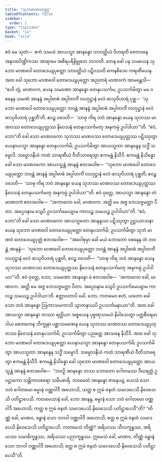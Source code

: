```yaml
---
title: "သုဘမာဏဝဝတ္ထု"
tableOfContents: false
sidebar:
  order: 1
type: "tipitaka"
basket: "su"
book: "sila"
---
```



<DynamicBreadcrumb />

<Division number="444" book="sila" e="ch" v="6" p="188">

<Paragraph number="769" book="sila">
ဧဝံ မေ သုတံ—  ဧကံ သမယံ အာယသ္မာ အာနန္ဒော သာဝတ္ထိယံ ဝိဟရတိ ဇေတဝနေ အနာထပိဏ္ဍိကဿ အာရာမေ အစိရပရိနိဗ္ဗုတေ ဘဂဝတိ. တေန ခေါ ပန သမယေန သုဘော မာဏဝေါ တောဒေယျပုတ္တော သာဝတ္ထိယံ ပဋိဝသတိ ကေနစိဒေဝ ကရဏီယေန.
</Paragraph>

</Division>
<Division number="445" book="sila" e="ch" v="6" p="188">

<Paragraph number="770" book="sila">
အထ ခေါ သုဘော မာဏဝေါ တောဒေယျပုတ္တော အညတရံ မာဏဝကံ အာမန္တေသိ—  “ဧဟိ တွံ, မာဏဝက, ယေန သမဏော အာနန္ဒော တေနုပသင်္ကမ; ဥပသင်္ကမိတွာ မမ ဝစနေန သမဏံ အာနန္ဒံ အပ္ပါဗာဓံ အပ္ပါတင်္ကံ လဟုဋ္ဌာနံ ဗလံ ဖာသုဝိဟာရံ ပုစ္ဆ—  ‘သုဘော မာဏဝေါ တောဒေယျပုတ္တော ဘဝန္တံ အာနန္ဒံ အပ္ပါဗာဓံ အပ္ပါတင်္ကံ လဟုဋ္ဌာနံ ဗလံ ဖာသုဝိဟာရံ ပုစ္ဆတီ’တိ. ဧဝဉ္စ ဝဒေဟိ—  ‘သာဓု ကိရ ဘဝံ အာနန္ဒော ယေန သုဘဿ မာဏဝဿ တောဒေယျပုတ္တဿ နိဝေသနံ တေနုပသင်္ကမတု အနုကမ္ပံ ဥပါဒါယာ’”တိ.
</Paragraph>

</Division>
<Division number="446" book="sila" e="ch" v="6" p="188">

<Paragraph number="771" book="sila">
“ဧဝံ, ဘော”တိ ခေါ သော မာဏဝကော သုဘဿ မာဏဝဿ တောဒေယျပုတ္တဿ ပဋိဿုတွာ ယေနာယသ္မာ အာနန္ဒော တေနုပသင်္ကမိ; ဥပသင်္ကမိတွာ အာယသ္မတာ အာနန္ဒေန သဒ္ဓိံ သမ္မောဒိ. သမ္မောဒနီယံ ကထံ သာရဏီယံ ဝီတိသာရေတွာ ဧကမန္တံ နိသီဒိ. ဧကမန္တံ နိသိန္နော ခေါ သော မာဏဝကော အာယသ္မန္တံ အာနန္ဒံ ဧတဒဝေါစ—  “သုဘော မာဏဝေါ တောဒေယျပုတ္တော ဘဝန္တံ အာနန္ဒံ အပ္ပါဗာဓံ အပ္ပါတင်္ကံ လဟုဋ္ဌာနံ ဗလံ ဖာသုဝိဟာရံ ပုစ္ဆတိ; ဧဝဉ္စ ဝဒေတိ—  ‘သာဓု ကိရ ဘဝံ အာနန္ဒော ယေန သုဘဿ မာဏဝဿ တောဒေယျပုတ္တဿ နိဝေသနံ တေနုပသင်္ကမတု အနုကမ္ပံ ဥပါဒါယာ’”တိ.
</Paragraph>

</Division>
<Division number="447" book="sila" e="ch" v="6" p="188">

<Paragraph number="772" book="sila">
ဧဝံ ဝုတ္တေ, အာယသ္မာ အာနန္ဒော တံ မာဏဝကံ ဧတဒဝေါစ—  “အကာလော ခေါ, မာဏဝက. အတ္ထိ မေ အဇ္ဇ ဘေသဇ္ဇမတ္တာ ပီတာ. အပ္ပေဝနာမ သွေပိ ဥပသင်္ကမေယျာမ ကာလဉ္စ သမယဉ္စ ဥပါဒါယာ”တိ.
</Paragraph>

<Paragraph number="773" book="sila">
“ဧဝံ, ဘော”တိ ခေါ သော မာဏဝကော အာယသ္မတော အာနန္ဒဿ ပဋိဿုတွာ ဥဋ္ဌာယာသနာ ယေန သုဘော မာဏဝေါ တောဒေယျပုတ္တော တေနုပသင်္ကမိ; ဥပသင်္ကမိတွာ သုဘံ မာဏဝံ တောဒေယျပုတ္တံ ဧတဒဝေါစ—  “အဝေါစုမှာ ခေါ မယံ ဘောတော ဝစနေန တံ ဘဝန္တံ အာနန္ဒံ—  ‘သုဘော မာဏဝေါ တောဒေယျပုတ္တော ဘဝန္တံ အာနန္ဒံ အပ္ပါဗာဓံ အပ္ပါတင်္ကံ လဟုဋ္ဌာနံ ဗလံ ဖာသုဝိဟာရံ ပုစ္ဆတိ, ဧဝဉ္စ ဝဒေတိ—  “သာဓု ကိရ ဘဝံ အာနန္ဒော ယေန သုဘဿ မာဏဝဿ တောဒေယျပုတ္တဿ နိဝေသနံ တေနုပသင်္ကမတု အနုကမ္ပံ ဥပါဒါယာ”’တိ. ဧဝံ ဝုတ္တေ, ဘော, သမဏော အာနန္ဒော မံ ဧတဒဝေါစ—  ‘အကာလော ခေါ, မာဏဝက. အတ္ထိ မေ အဇ္ဇ ဘေသဇ္ဇမတ္တာ ပီတာ. အပ္ပေဝနာမ သွေပိ ဥပသင်္ကမေယျာမ ကာလဉ္စ သမယဉ္စ ဥပါဒါယာ’တိ. ဧတ္တာဝတာပိ ခေါ, ဘော, ကတမေဝ ဧတံ, ယတော ခေါ သော ဘဝံ အာနန္ဒော ဩကာသမကာသိ သွာတနာယပိ ဥပသင်္ကမနာယာ”တိ.
</Paragraph>

</Division>
<Division number="448" book="sila" e="ch" v="6" p="189">

<Paragraph number="774" book="sila">
အထ ခေါ အာယသ္မာ အာနန္ဒော တဿာ ရတ္တိယာ အစ္စယေန ပုဗ္ဗဏှသမယံ နိဝါသေတွာ ပတ္တစီဝရမာဒါယ စေတကေန ဘိက္ခုနာ ပစ္ဆာသမဏေန ယေန သုဘဿ မာဏဝဿ တောဒေယျပုတ္တဿ နိဝေသနံ တေနုပသင်္ကမိ; ဥပသင်္ကမိတွာ ပညတ္တေ အာသနေ နိသီဒိ.
</Paragraph>

<Paragraph number="775" book="sila">
အထ ခေါ သုဘော မာဏဝေါ တောဒေယျပုတ္တော ယေနာယသ္မာ အာနန္ဒော တေနုပသင်္ကမိ; ဥပသင်္ကမိတွာ အာယသ္မတာ အာနန္ဒေန သဒ္ဓိံ သမ္မောဒိ. သမ္မောဒနီယံ ကထံ သာရဏီယံ ဝီတိသာရေတွာ ဧကမန္တံ နိသီဒိ. ဧကမန္တံ နိသိန္နော ခေါ သုဘော မာဏဝေါ တောဒေယျပုတ္တော အာယသ္မန္တံ အာနန္ဒံ ဧတဒဝေါစ—  “ဘဝဉှိ အာနန္ဒော တဿ ဘောတော ဂေါတမဿ ဒီဃရတ္တံ ဥပဋ္ဌာကော သန္တိကာဝစရော သမီပစာရီ. ဘဝမေတံ အာနန္ဒော ဇာနေယျ, ယေသံ သော ဘဝံ ဂေါတမော ဓမ္မာနံ ဝဏ္ဏဝါဒီ အဟောသိ, ယတ္ထ စ ဣမံ ဇနတံ သမာဒပေသိ နိဝေသေသိ ပတိဋ္ဌာပေသိ. ကတမေသာနံ ခေါ, ဘော အာနန္ဒ, ဓမ္မာနံ သော ဘဝံ ဂေါတမော ဝဏ္ဏဝါဒီ အဟောသိ; ကတ္ထ စ ဣမံ ဇနတံ သမာဒပေသိ နိဝေသေသိ ပတိဋ္ဌာပေသီ”တိ?
</Paragraph>

</Division>
<Division number="449" book="sila" e="ch" v="6" p="189">

<Paragraph number="776" book="sila">
“တိဏ္ဏံ ခေါ, မာဏဝ, ခန္ဓာနံ သော ဘဂဝါ ဝဏ္ဏဝါဒီ အဟောသိ; ဧတ္ထ စ ဣမံ ဇနတံ သမာဒပေသိ နိဝေသေသိ ပတိဋ္ဌာပေသိ. ကတမေသံ တိဏ္ဏံ? အရိယဿ သီလက္ခန္ဓဿ, အရိယဿ သမာဓိက္ခန္ဓဿ, အရိယဿ ပညာက္ခန္ဓဿ. ဣမေသံ ခေါ, မာဏဝ, တိဏ္ဏံ ခန္ဓာနံ သော ဘဂဝါ ဝဏ္ဏဝါဒီ အဟောသိ; ဧတ္ထ စ ဣမံ ဇနတံ သမာဒပေသိ နိဝေသေသိ ပတိဋ္ဌာပေသီ”တိ.
</Paragraph>
</Division>